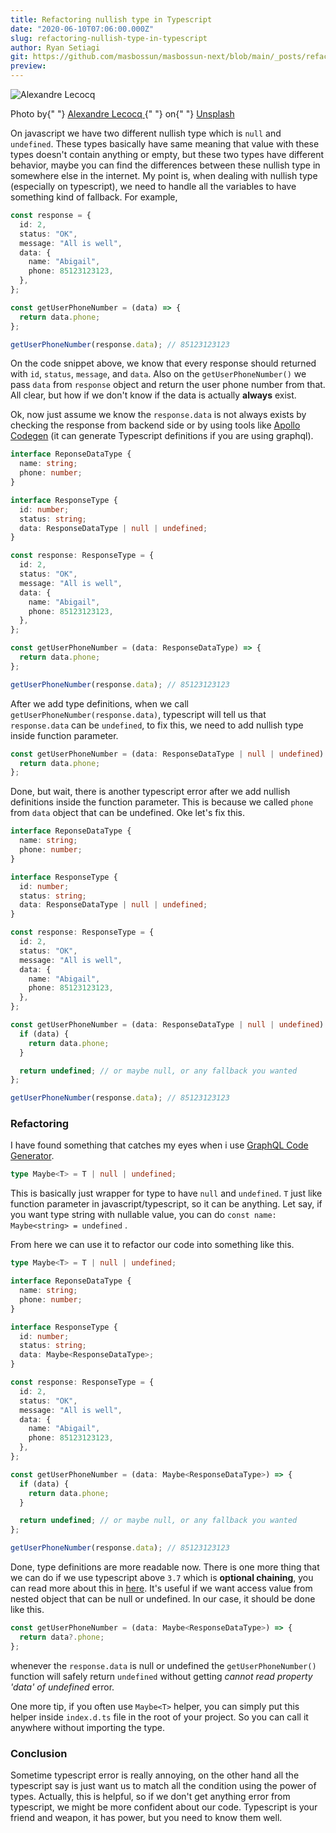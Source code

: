 ```yaml
---
title: Refactoring nullish type in Typescript
date: "2020-06-10T07:06:00.000Z"
slug: refactoring-nullish-type-in-typescript
author: Ryan Setiagi
git: https://github.com/masbossun/masbossun-next/blob/main/_posts/refactoring-nullish-type-in-typescript.mdx
preview:
---
```


![Alexandre Lecocq](https://images.unsplash.com/photo-1571376254030-943e689e6d88?ixid=MnwxMjA3fDB8MHxwaG90by1wYWdlfHx8fGVufDB8fHx8&ixlib=rb-1.2.1&auto=format&fit=crop&w=1266&q=80)

<figcaption>
  Photo by{" "}
  <a href="https://unsplash.com/@alexfromindia?utm_source=unsplash&utm_medium=referral&utm_content=creditCopyText">
    Alexandre Lecocq
  </a>{" "}
  on{" "}
  <a href="https://unsplash.com/s/photos/safe?utm_source=unsplash&utm_medium=referral&utm_content=creditCopyText">
    Unsplash
  </a>
</figcaption>

On javascript we have two different nullish type which is `null` and `undefined`. These types basically have same meaning that value with these types doesn't contain anything or empty, but these two types have different behavior, maybe you can find the differences between these nullish type in somewhere else in the internet. My point is, when dealing with nullish type (especially on typescript), we need to handle all the variables to have something kind of fallback. For example,

```typescript
const response = {
  id: 2,
  status: "OK",
  message: "All is well",
  data: {
    name: "Abigail",
    phone: 85123123123,
  },
};

const getUserPhoneNumber = (data) => {
  return data.phone;
};

getUserPhoneNumber(response.data); // 85123123123
```

On the code snippet above, we know that every response should returned with `id`, `status`, `message`, and `data`. Also on the `getUserPhoneNumber()` we pass `data` from `response` object and return the user phone number from that. All clear, but how if we don't know if the data is actually **always** exist.

Ok, now just assume we know the `response.data` is not always exists by checking the response from backend side or by using tools like [Apollo Codegen](https://github.com/apollographql/apollo-tooling#apollo-clientcodegen-output) (it can generate Typescript definitions if you are using graphql).

```typescript
interface ReponseDataType {
  name: string;
  phone: number;
}

interface ResponseType {
  id: number;
  status: string;
  data: ResponseDataType | null | undefined;
}

const response: ResponseType = {
  id: 2,
  status: "OK",
  message: "All is well",
  data: {
    name: "Abigail",
    phone: 85123123123,
  },
};

const getUserPhoneNumber = (data: ResponseDataType) => {
  return data.phone;
};

getUserPhoneNumber(response.data); // 85123123123
```

After we add type definitions, when we call `getUserPhoneNumber(response.data)`, typescript will tell us that `response.data` can be `undefined`, to fix this, we need to add nullish type inside function parameter.

```typescript
const getUserPhoneNumber = (data: ResponseDataType | null | undefined) => {
  return data.phone;
};
```

Done, but wait, there is another typescript error after we add nullish definitions inside the function parameter. This is because we called `phone` from `data` object that can be undefined. Oke let's fix this.

```typescript
interface ReponseDataType {
  name: string;
  phone: number;
}

interface ResponseType {
  id: number;
  status: string;
  data: ResponseDataType | null | undefined;
}

const response: ResponseType = {
  id: 2,
  status: "OK",
  message: "All is well",
  data: {
    name: "Abigail",
    phone: 85123123123,
  },
};

const getUserPhoneNumber = (data: ResponseDataType | null | undefined) => {
  if (data) {
    return data.phone;
  }

  return undefined; // or maybe null, or any fallback you wanted
};

getUserPhoneNumber(response.data); // 85123123123
```

### Refactoring

I have found something that catches my eyes when i use [GraphQL Code Generator](https://graphql-code-generator.com/).

```typescript
type Maybe<T> = T | null | undefined;
```

This is basically just wrapper for type to have `null` and `undefined`. `T` just like function parameter in javascript/typescript, so it can be anything. Let say, if you want type string with nullable value, you can do `const name: Maybe<string> = undefined` .

From here we can use it to refactor our code into something like this.

```typescript
type Maybe<T> = T | null | undefined;

interface ReponseDataType {
  name: string;
  phone: number;
}

interface ResponseType {
  id: number;
  status: string;
  data: Maybe<ResponseDataType>;
}

const response: ResponseType = {
  id: 2,
  status: "OK",
  message: "All is well",
  data: {
    name: "Abigail",
    phone: 85123123123,
  },
};

const getUserPhoneNumber = (data: Maybe<ResponseDataType>) => {
  if (data) {
    return data.phone;
  }

  return undefined; // or maybe null, or any fallback you wanted
};

getUserPhoneNumber(response.data); // 85123123123
```

Done, type definitions are more readable now. There is one more thing that we can do if we use typescript above `3.7` which is **optional chaining**, you can read more about this in [here](https://www.typescriptlang.org/docs/handbook/release-notes/typescript-3-7.html). It's useful if we want access value from nested object that can be null or undefined. In our case, it should be done like this.

```typescript
const getUserPhoneNumber = (data: Maybe<ResponseDataType>) => {
  return data?.phone;
};
```

whenever the `response.data` is null or undefined the `getUserPhoneNumber()` function will safely return `undefined` without getting _cannot read property 'data' of undefined_ error.

One more tip, if you often use `Maybe<T>` helper, you can simply put this helper inside `index.d.ts` file in the root of your project. So you can call it anywhere without importing the type.

### Conclusion

Sometime typescript error is really annoying, on the other hand all the typescript say is just want us to match all the condition using the power of types. Actually, this is helpful, so if we don't get anything error from typescript, we might be more confident about our code. Typescript is your friend and weapon, it has power, but you need to know them well.

